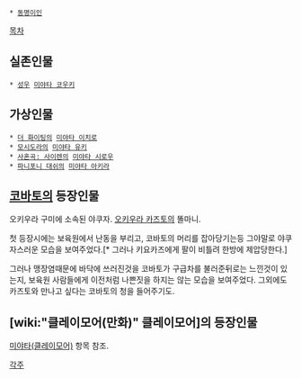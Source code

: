  * [[동명이인]]

[[목차]]
== 실존인물 ==
 * [[성우]] [[미야타 코우키]]

== 가상인물 ==
 * [[더 화이팅]]의 [[미야타 이치로]]
 * [[모시도라]]의 [[미야타 유키]]
 * [[사혼곡: 사이렌]]의 [[미야타 시로우]]
 * [[파니포니 대쉬]]의 [[미야타 아키라]]

== [[코바토]]의 등장인물 ==
오키우라 구미에 소속된 야쿠자. [[오키우라 카즈토]]의 똘마니.

첫 등장시에는 보육원에서 난동을 부리고, 코바토의 머리를 잡아당기는등 그야말로 야쿠자스러운 모습을 보여주었다.[* 그러나 키요카즈에게 팔이 비틀려 한방에 제압당한다.]

그러나 맹장염때문에 바닥에 쓰러진것을 코바토가 구급차를 불러준뒤로는 느낀것이 있는지, 보육원 사람들에게 이전처럼 나쁜짓을 하지는 않는 모습을 보여주었다. 그외에도 카즈토와 만나고 싶다는 코바토의 청을 들어주기도.

== [wiki:"클레이모어(만화)" 클레이모어]의 등장인물 ==
[[미야타(클레이모어)]] 항목 참조.

[[각주]]
